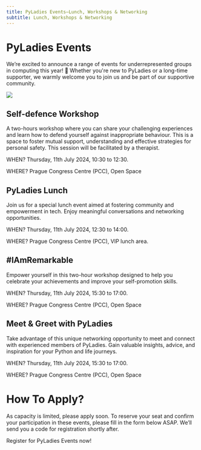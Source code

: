 ```yaml
---
title: PyLadies Events—Lunch, Workshops & Networking
subtitle: Lunch, Workshops & Networking
---
```


# PyLadies Events
We’re excited to announce a range of events for underrepresented groups in computing this year! 🎉 Whether you're new to PyLadies or a long-time supporter, we warmly welcome you to join us and be part of our supportive community.

![](./images/pyladies-events.jpg)

## Self-defence Workshop
A two-hours workshop where you can share your challenging experiences and learn how to defend yourself against inappropriate behaviour. This is a space to foster mutual support, understanding and effective strategies for personal safety. This session will be facilitated by a therapist.

WHEN?
Thursday, 11th July 2024, 10:30 to 12:30.

WHERE?
Prague Congress Centre (PCC), Open Space

## PyLadies Lunch
Join us for a special lunch event aimed at fostering community and empowerment in tech. Enjoy meaningful conversations and networking opportunities.

WHEN?
Thursday, 11th July 2024, 12:30 to 14:00.

WHERE?
Prague Congress Centre (PCC), VIP lunch area.

## #IAmRemarkable
Empower yourself in this two-hour workshop designed to help you celebrate your achievements and improve your self-promotion skills.

WHEN?
Thursday, 11th July 2024, 15:30 to 17:00.

WHERE?
Prague Congress Centre (PCC), Open Space


## Meet & Greet with PyLadies
Take advantage of this unique networking opportunity to meet and connect with experienced members of PyLadies. Gain valuable insights, advice, and inspiration for your Python and life journeys.

WHEN?
Thursday, 11th July 2024, 15:30 to 17:00.

WHERE?
Prague Congress Centre (PCC), Open Space


# How To Apply?
As capacity is limited, please apply soon. To reserve your seat and confirm your participation in these events, please fill in the form below ASAP. We’ll send you a code for registration shortly after.

<div class="text-center mb-8">
<ButtonLink href="https://docs.google.com/forms/d/e/1FAIpQLSdMIIK7jH7uzrBYbsLmetXBdcydAcdhpFxl_9K4jdRzdRx5zA/viewform">Register for PyLadies Events now!</ButtonLink>
</div>
